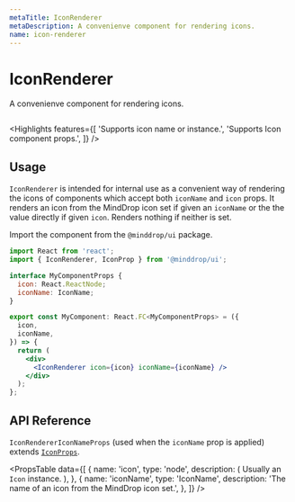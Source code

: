 ```yaml
---
metaTitle: IconRenderer
metaDescription: A convenienve component for rendering icons.
name: icon-renderer
---
```


# IconRenderer

<Description>
  A convenienve component for rendering icons.
</Description>

<HeroContainer>
  <IconRendererDemo />
</HeroContainer>

```jsx hero template=IconRendererDemo

```

<Highlights
  features={[
    'Supports icon name or instance.',
    'Supports Icon component props.',
  ]}
/>

## Usage

`IconRenderer` is intended for internal use as a convenient way of rendering the icons of components which accept both `iconName` and `icon` props. It renders an icon from the MindDrop icon set if given an `iconName` or the the value directly if given `icon`. Renders nothing if neither is set.

Import the component from the `@minddrop/ui` package.

```jsx
import React from 'react';
import { IconRenderer, IconProp } from '@minddrop/ui';

interface MyComponentProps {
  icon: React.ReactNode;
  iconName: IconName;
}

export const MyComponent: React.FC<MyComponentProps> = ({
  icon,
  iconName,
}) => {
  return (
    <div>
      <IconRenderer icon={icon} iconName={iconName} />
    </div>
  );
};
```

## API Reference

`IconRendererIconNameProps` (used when the `iconName` prop is applied) extends [`IconProps`](/docs/ui/components/icon#api-reference).

<PropsTable
  data={[
    {
      name: 'icon',
      type: 'node',
      description: (
        <span>
          Usually an <Code>Icon</Code> instance.
        </span>
      ),
    },
    {
      name: 'iconName',
      type: 'IconName',
      description: 'The name of an icon from the MindDrop icon set.',
    },
  ]}
/>
